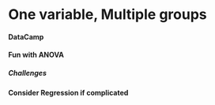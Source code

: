 # One variable, Multiple groups

#### DataCamp

####	Fun with ANOVA

##### Challenges

#### Consider Regression if complicated

